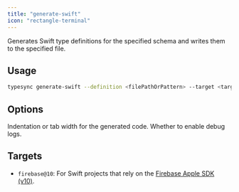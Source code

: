 ```yaml
---
title: "generate-swift"
icon: "rectangle-terminal"
---
```



Generates Swift type definitions for the specified schema and writes them to the specified file.

## Usage

```bash
typesync generate-swift --definition <filePathOrPattern> --target <targetEnvironment> --outFile <filePath> --indentation <indentation> --debug <debug>
```

## Options

<DefinitionOption />
<TargetOption />
<OutFileOption />

<ParamField type="int" path="indentation" default={2}>
  Indentation or tab width for the generated code.
</ParamField>

<ParamField type="boolean" path="debug" default={false}>
  Whether to enable debug logs.
</ParamField>

## Targets

- `firebase@10`: For Swift projects that rely on the [Firebase Apple SDK (v10)](https://github.com/firebase/firebase-ios-sdk).
